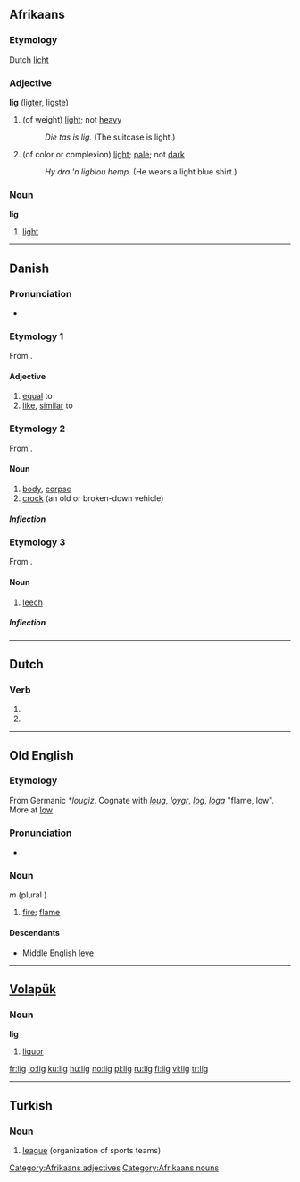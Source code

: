 ==Afrikaans==

===Etymology===
Dutch [[licht]]

===Adjective===
'''lig''' ([[ligter]], [[ligste]])

# (of weight) [[light]]; not [[heavy]]
#: ''Die tas is lig.'' (The suitcase is light.)
# (of color or complexion) [[light]]; [[pale]]; not [[dark]]
#: ''Hy dra 'n ligblou hemp.'' (He wears a light blue shirt.)

===Noun===
'''lig'''

# [[light]]

[[Category:Afrikaans adjectives]]
[[Category:Afrikaans nouns]]

----

==Danish==

===Pronunciation===
* {{audio|Da-lig.ogg|audio}}

===Etymology 1===

From {{etyl|non|da}} {{term|líkr|lang=non}}.

====Adjective====
{{infl|da|adjective|neuter|ligt|or|lig|definite and plural|lig}}

# [[equal]] to
# [[like]], [[similar]] to

===Etymology 2===

From {{etyl|non|da}} {{term|lík||body|lang=non}}.

====Noun====
{{da-noun|et}}

# [[body]], [[corpse]]
# [[crock]] (an old or broken-down vehicle)

=====Inflection=====
{{da-noun-infl|et}}

===Etymology 3===

From {{etyl|non|da}} {{term|lík||leech|lang=non}}.

====Noun====
{{da-noun|et}}

# {{nautical|lang=da}} [[leech]]

=====Inflection=====
{{da-noun-infl|et}}

----

==Dutch==

===Verb===
{{infl|nl|verb form}}

# {{nl-verb-form|p=first|n=singular|t=present tense|liggen}}
# {{nl-verb-form|m=imperative|liggen}}

----

==Old English==

===Etymology===
From Germanic ''*lougiz''.  Cognate with {{etyl|goh}} ''[[loug]]'', {{etyl|non}} ''[[lǫygr]]'', ''[[log]]'', ''[[loga]]'' "flame, low". More at [[low]]

===Pronunciation===
* {{IPA|/li:j/|lang=ang}}

===Noun===
{{unicode|'''līġ'''}} ''m'' (plural {{unicode|'''[[ligas|līgas]]'''}})

# [[fire]]; [[flame]]

====Descendants====
* Middle English [[leye]]

----

==[[Volapük]]==

===Noun===
'''lig'''

# [[liquor]]

[[fr:lig]]
[[io:lig]]
[[ku:lig]]
[[hu:lig]]
[[no:lig]]
[[pl:lig]]
[[ru:lig]]
[[fi:lig]]
[[vi:lig]]
[[tr:lig]]

----
{{rfc-auto|sort languages}}
==Turkish==

===Noun===
{{infl|tr|noun}}

# [[league]] (organization of sports teams)

{{tbot entry|Turkish|league|2009|November|tr}}